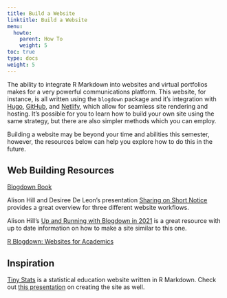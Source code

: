```yaml
---
title: Build a Website
linktitle: Build a Website
menu:
  howto:
    parent: How To
    weight: 5
toc: true
type: docs
weight: 5
---
```


The ability to integrate R Markdown into websites and virtual portfolios makes for a very powerful communications platform. This website, for instance, is all written using the `blogdown` package and it's integration with [Hugo](https://gohugo.io), [GitHub](https://github.com), and [Netlify](https://www.netlify.com), which allow for seamless site rendering and hosting. It's possible for you to learn how to build your own site using the same strategy, but there are also simpler methods which you can employ.

Building a website may be beyond your time and abilities this semester, however, the resources below can help you explore how to do this in the future.

## Web Building Resources

[Blogdown Book](https://bookdown.org/yihui/blogdown/)

Alison Hill and Desiree De Leon's presentation [Sharing on Short Notice](https://rstudio.com/resources/webinars/sharing-on-short-notice-how-to-get-your-materials-online-with-r-markdown/) provides a great overview for three different website workflows.

Alison Hill's [Up and Running with Blogdown in 2021](https://alison.rbind.io/post/new-year-new-blogdown/) is a great resource with up to date information on how to make a site similar to this one.

[R Blogdown: Websites for Academics](https://codeburst.io/r-blogdown-websites-for-academics-8c381b8372ac)

## Inspiration

[Tiny Stats](https://tinystats.github.io/teacups-giraffes-and-statistics/index.html) is a statistical education website written in R Markdown. Check out [this presentation](https://www.youtube.com/watch?v=69IyhzQ_gys&t=895s) on creating the site as well.